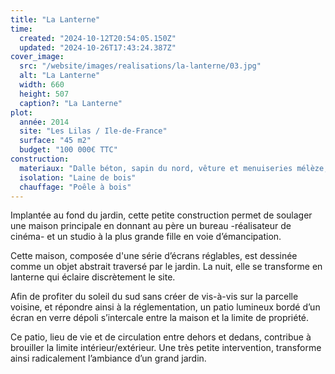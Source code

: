 ```yaml
---
title: "La Lanterne"
time:
  created: "2024-10-12T20:54:05.150Z"
  updated: "2024-10-26T17:43:24.387Z"
cover_image:
  src: "/website/images/realisations/la-lanterne/03.jpg"
  alt: "La Lanterne"
  width: 660
  height: 507
  caption?: "La Lanterne"
plot:
  année: 2014
  site: "Les Lilas / Ile-de-France"
  surface: "45 m2"
  budget: "100 000€ TTC"
construction:
  materiaux: "Dalle béton, sapin du nord, vêture et menuiseries mélèze, béton poli"
  isolation: "Laine de bois"
  chauffage: "Poêle à bois"
---
```


Implantée au fond du jardin, cette petite construction permet de soulager une maison principale en donnant au père un bureau -réalisateur de cinéma- et un studio à la plus grande fille en voie d’émancipation.

Cette maison, composée d'une série d’écrans réglables, est dessinée comme un objet abstrait traversé par le jardin. La nuit, elle se transforme en lanterne qui éclaire discrètement le site.

Afin de profiter du soleil du sud sans créer de vis-à-vis sur la parcelle voisine, et répondre ainsi à la réglementation, un patio lumineux bordé d’un écran en verre dépoli s’intercale entre la maison et la limite de propriété.

Ce patio, lieu de vie et de circulation entre dehors et dedans, contribue à brouiller la limite intérieur/extérieur.
Une très petite intervention, transforme ainsi radicalement l’ambiance d’un grand jardin.
